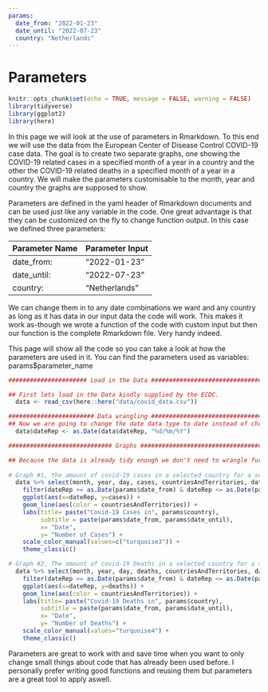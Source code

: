 ```yaml
---
params:
  date_from: "2022-01-23"
  date_until: "2022-07-23"
  country: "Netherlands"
---
```

# Parameters {-}

```r
knitr::opts_chunk$set(echo = TRUE, message = FALSE, warning = FALSE)
library(tidyverse)
library(ggplot2)
library(here)
```

In this page we will look at the use of parameters in Rmarkdown. To this end we will use the data from the European Center of Disease Control COVID-19 case data. The goal is to create two separate graphs, one showing the COVID-19 related cases in a specified month of a year in a country and the other the COVID-19 related deaths in a specified month of a year in a country. We will make the parameters customisable to the month, year and country the graphs are supposed to show.

Parameters are defined in the yaml header of Rmarkdown documents and can be used just like any variable in the code. One great advantage is that they can be customized on the fly to change function output. In this case we defined three parameters: 

| Parameter Name  | Parameter Input  |
| --------------- | -------------    |
|  date_from:     |"2022-01-23"      |
|  date_until:    |"2022-07-23"      |
|  country:       |"Netherlands"     |

  
We can change them in to any date combinations we want and any country as long as it has data in our input data the code will work. This makes it work as-though we wrote a function of the code with custom input but then our function is the complete Rmarkdown file. Very handy indeed.

This page will show all the code so you can take a look at how the parameters are used in it. You can find the parameters used as variables: params$parameter_name
```r
###################### Load in the Data ########################################

## First lets load in the Data kindly supplied by the ECDC. 
  data <- read_csv(here::here("data/covid_data.csv"))

######################## Data wrangling ########################################
## Now we are going to change the date data type to date instead of chr.
  data$dateRep <- as.Date(data$dateRep, "%d/%m/%Y")

############################# Graphs ###########################################

## Because the data is already tidy enough we don't need to wrangle further and can simply start plotting the graphs we want.
  
# Graph #1, the amount of covid-19 cases in a selected country for a selected period of time
  data %>% select(month, year, day, cases, countriesAndTerritories, dateRep) %>% 
    filter(dateRep >= as.Date(params$date_from) & dateRep <= as.Date(params$date_until), countriesAndTerritories %in% c(params$country)) %>%
    ggplot(aes(x=dateRep, y=cases)) + 
    geom_line(aes(color = countriesAndTerritories)) +
    labs(title= paste("Covid-19 Cases in", params$country),
         subtitle = paste(params$date_from, params$date_until),
         x= "Date",
         y= "Number of Cases") +
    scale_color_manual(values=c("turquoise3")) +
    theme_classic()

# Graph #2, The amount of covid-19 Deaths in a selected country for a selected period of time. If I didn't work with parameters I would have build a function for these two graphs seeing as they are very similar in code. 
  data %>% select(month, year, day, deaths, countriesAndTerritories, dateRep) %>% 
    filter(dateRep >= as.Date(params$date_from) & dateRep <= as.Date(params$date_until), countriesAndTerritories %in% c(params$country)) %>%
    ggplot(aes(x=dateRep, y=deaths)) + 
    geom_line(aes(color = countriesAndTerritories)) +
    labs(title= paste("Covid-19 Deaths in", params$country),
         subtitle = paste(params$date_from, params$date_until),
         x= "Date",
         y= "Number of Deaths") +
    scale_color_manual(values="turquoise4") +
    theme_classic()

```

Parameters are great to work with and save time when you want to only change small things about code that has already been used before. I personally prefer writing good functions and reusing them but parameters are a great tool to apply aswell. 
